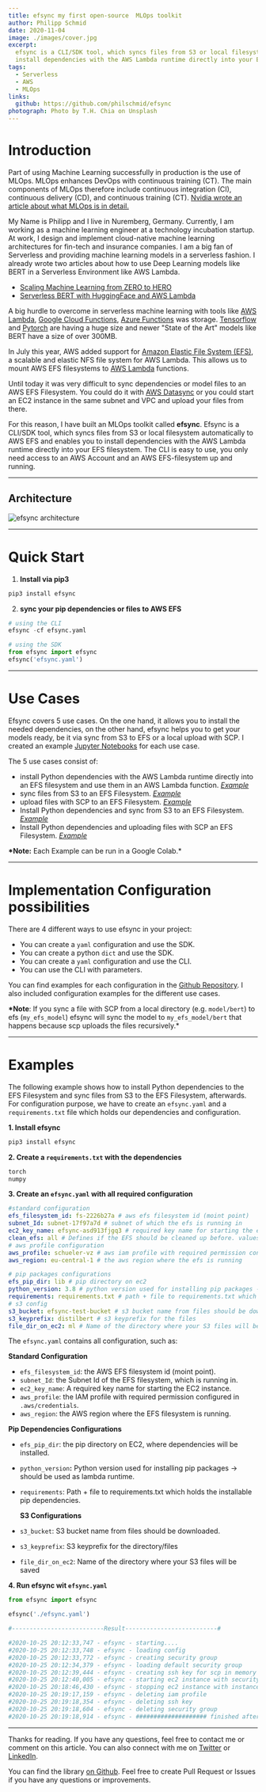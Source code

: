 ```yaml
---
title: efsync my first open-source  MLOps toolkit
author: Philipp Schmid
date: 2020-11-04
image: ./images/cover.jpg
excerpt:
  efsync is a CLI/SDK tool, which syncs files from S3 or local filesystem automatically to AWS EFS and enables you to
  install dependencies with the AWS Lambda runtime directly into your EFS filesystem.
tags:
  - Serverless
  - AWS
  - MLOps
links:
  github: https://github.com/philschmid/efsync
photograph: Photo by T.H. Chia on Unsplash
---
```


# Introduction

Part of using Machine Learning successfully in production is the use of MLOps. MLOps enhances DevOps with continuous
training (CT). The main components of MLOps therefore include continuous integration (CI), continuous delivery (CD), and
continuous training (CT).
[Nvidia wrote an article about what MLOps is in detail.](https://blogs.nvidia.com/blog/2020/09/03/what-is-mlops/)

My Name is Philipp and I live in Nuremberg, Germany. Currently, I am working as a machine learning engineer at a
technology incubation startup. At work, I design and implement cloud-native machine learning architectures for fin-tech
and insurance companies. I am a big fan of Serverless and providing machine learning models in a serverless fashion. I
already wrote two articles about how to use Deep Learning models like BERT in a Serverless Environment like AWS Lambda.

- [Scaling Machine Learning from ZERO to HERO](https://www.philschmid.de/scaling-machine-learning-from-zero-to-hero)
- [Serverless BERT with HuggingFace and AWS Lambda](https://www.philschmid.de/serverless-bert-with-huggingface-and-aws-lambda)

A big hurdle to overcome in serverless machine learning with tools like [AWS Lambda](https://aws.amazon.com/de/lambda/),
[Google Cloud Functions](https://cloud.google.com/functions),
[Azure Functions](https://azure.microsoft.com/de-de/services/functions/) was storage.
[Tensorflow](https://www.tensorflow.org/) and [Pytorch](https://pytorch.org/) are having a huge size and newer "State of
the Art" models like BERT have a size of over 300MB.

In July this year, AWS added support for
[](https://aws.amazon.com/lambda/?nc1=h_ls)[Amazon Elastic File System (EFS)](https://aws.amazon.com/efs/?nc1=h_ls), a
scalable and elastic NFS file system for AWS Lambda. This allows us to mount AWS EFS filesystems to
[AWS Lambda](https://aws.amazon.com/lambda/?nc1=h_ls) functions.

Until today it was very difficult to sync dependencies or model files to an AWS EFS Filesystem. You could do it with
[AWS Datasync](https://docs.aws.amazon.com/efs/latest/ug/gs-step-four-sync-files.html) or you could start an EC2
instance in the same subnet and VPC and upload your files from there.

For this reason, I have built an MLOps toolkit called **efsync**. Efsync is a CLI/SDK tool, which syncs files from S3 or
local filesystem automatically to AWS EFS and enables you to install dependencies with the AWS Lambda runtime directly
into your EFS filesystem. The CLI is easy to use, you only need access to an AWS Account and an AWS EFS-filesystem up
and running.

---

## Architecture

![efsync architecture](./images/efsync.png)

---

# Quick Start

1. **Install via pip3**

```python
pip3 install efsync
```

2. **sync your pip dependencies or files to AWS EFS**

```python
# using the CLI
efsync -cf efsync.yaml

# using the SDK
from efsync import efsync
efsync('efsync.yaml')
```

---

# Use Cases

Efsync covers 5 use cases. On the one hand, it allows you to install the needed dependencies, on the other hand, efsync
helps you to get your models ready, be it via sync from S3 to EFS or a local upload with SCP. I created an example
[Jupyter Notebooks](https://github.com/philschmid/efsync#--examples) for each use case.

The 5 use cases consist of:

- install Python dependencies with the AWS Lambda runtime directly into an EFS filesystem and use them in an AWS Lambda
  function. _[Example](https://github.com/philschmid/efsync/blob/main/examples/efsync_pip_packages.ipynb)_
- sync files from S3 to an EFS Filesystem.
  _[Example](https://github.com/philschmid/efsync/blob/main/examples/efsync_s3_files.ipynb)_
- upload files with SCP to an EFS Filesystem.
  _[Example](https://github.com/philschmid/efsync/blob/main/examples/efsync_scp_files.ipynb)_
- Install Python dependencies and sync from S3 to an EFS Filesystem.
  _[Example](https://github.com/philschmid/efsync/blob/main/examples/efsync_pip_packages_and_s3_files.ipynb)_
- Install Python dependencies and uploading files with SCP an EFS Filesystem.
  _[Example](https://github.com/philschmid/efsync/blob/main/examples/efsync_pip_packages_and_scp_files.ipynb)_

**\*Note:** Each Example can be run in a Google Colab.\*

---

# Implementation Configuration possibilities

There are 4 different ways to use efsync in your project:

- You can create a `yaml` configuration and use the SDK.
- You can create a python `dict` and use the SDK.
- You can create a `yaml` configuration and use the CLI.
- You can use the CLI with parameters.

You can find examples for each configuration in the
[Github Repository](https://github.com/philschmid/efsync#%EF%B8%8F--configurations). I also included configuration
examples for the different use cases.

**\*Note**: If you sync a file with SCP from a local directory (e.g. `model/bert`) to efs (`my_efs_model`) efsync will
sync the model to `my_efs_model/bert` that happens because scp uploads the files recursively.\*

---

# Examples

The following example shows how to install Python dependencies to the EFS Filesystem and sync files from S3 to the EFS
Filesystem, afterwards. For configuration purpose, we have to create an `efsync.yaml` and a `requirements.txt` file
which holds our dependencies and configuration.

**1. Install efsync**

```python
pip3 install efsync
```

**2. Create a `requirements.txt` with the dependencies**

```python
torch
numpy
```

**3. Create an `efsync.yaml` with all required configuration**

```yaml
#standard configuration
efs_filesystem_id: fs-2226b27a # aws efs filesystem id (moint point)
subnet_Id: subnet-17f97a7d # subnet of which the efs is running in
ec2_key_name: efsync-asd913fjgq3 # required key name for starting the ec2 instance
clean_efs: all # Defines if the EFS should be cleaned up before. values: `'all'`,`'pip'`,`'file'` uploading
# aws profile configuration
aws_profile: schueler-vz # aws iam profile with required permission configured in .aws/credentials
aws_region: eu-central-1 # the aws region where the efs is running

# pip packages configurations
efs_pip_dir: lib # pip directory on ec2
python_version: 3.8 # python version used for installing pip packages -> should be used as lambda runtime afterwads
requirements: requirements.txt # path + file to requirements.txt which holds the installable pip packages
# s3 config
s3_bucket: efsync-test-bucket # s3 bucket name from files should be downloaded
s3_keyprefix: distilbert # s3 keyprefix for the files
file_dir_on_ec2: ml # Name of the directory where your S3 files will be saved
```

The `efsync.yaml` contains all configuration, such as:

**Standard Configuration**

- `efs_filesystem_id`: the AWS EFS filesystem id (moint point).
- `subnet_Id`: the Subnet Id of the EFS filesystem, which is running in.
- `ec2_key_name`: A required key name for starting the EC2 instance.
- `aws_profile`: the IAM profile with required permission configured in `.aws/credentials`.
- `aws_region`: the AWS region where the EFS filesystem is running.

**Pip Dependencies Configurations**

- `efs_pip_dir`: the pip directory on EC2, where dependencies will be installed.
- `python_version`**:** Python version used for installing pip packages -> should be used as lambda runtime.
- `requirements`: Path + file to requirements.txt which holds the installable pip dependencies.

  **S3 Configurations**

- `s3_bucket`: S3 bucket name from files should be downloaded.
- `s3_keyprefix`: S3 keyprefix for the directory/files
- `file_dir_on_ec2`: Name of the directory where your S3 files will be saved

**4. Run efsync wit `efsync.yaml`**

```python
from efsync import efsync

efsync('./efsync.yaml')

#--------------------------Result--------------------------#

#2020-10-25 20:12:33,747 - efsync - starting....
#2020-10-25 20:12:33,748 - efsync - loading config
#2020-10-25 20:12:33,772 - efsync - creating security group
#2020-10-25 20:12:34,379 - efsync - loading default security group
#2020-10-25 20:12:39,444 - efsync - creating ssh key for scp in memory
#2020-10-25 20:12:40,005 - efsync - starting ec2 instance with security group sg-0ff6539317d7e48da and subnet_Id subnet-17f97a7d
#2020-10-25 20:18:46,430 - efsync - stopping ec2 instance with instance id i-020e3f3cc4b3d690b
#2020-10-25 20:19:17,159 - efsync - deleting iam profile
#2020-10-25 20:19:18,354 - efsync - deleting ssh key
#2020-10-25 20:19:18,604 - efsync - deleting security group
#2020-10-25 20:19:18,914 - efsync - #################### finished after 6.752833333333333 minutes ####################
```

---

Thanks for reading. If you have any questions, feel free to contact me or comment on this article. You can also connect
with me on [Twitter](https://twitter.com/_philschmid) or
[LinkedIn](https://www.linkedin.com/in/philipp-schmid-a6a2bb196/).

You can find the library [on Github](https://github.com/philschmid/efsync). Feel free to create Pull Request or Issues
if you have any questions or improvements.
